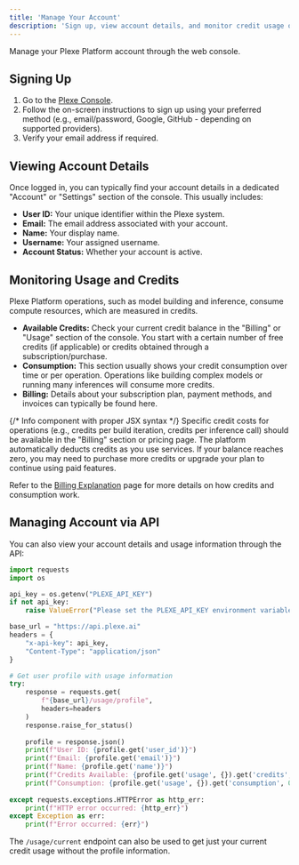 ```yaml
---
title: 'Manage Your Account'
description: 'Sign up, view account details, and monitor credit usage on the Plexe Platform.'
---
```


Manage your Plexe Platform account through the web console.

## Signing Up

1.  Go to the [Plexe Console](https://console.plexe.ai).
2.  Follow the on-screen instructions to sign up using your preferred method (e.g., email/password, Google, GitHub - depending on supported providers).
3.  Verify your email address if required.

## Viewing Account Details

Once logged in, you can typically find your account details in a dedicated "Account" or "Settings" section of the console. This usually includes:

* **User ID:** Your unique identifier within the Plexe system.
* **Email:** The email address associated with your account.
* **Name:** Your display name.
* **Username:** Your assigned username.
* **Account Status:** Whether your account is active.

## Monitoring Usage and Credits

Plexe Platform operations, such as model building and inference, consume compute resources, which are measured in credits.

* **Available Credits:** Check your current credit balance in the "Billing" or "Usage" section of the console. You start with a certain number of free credits (if applicable) or credits obtained through a subscription/purchase.
* **Consumption:** This section usually shows your credit consumption over time or per operation. Operations like building complex models or running many inferences will consume more credits.
* **Billing:** Details about your subscription plan, payment methods, and invoices can typically be found here.

{/* Info component with proper JSX syntax */}
<Info>
  Specific credit costs for operations (e.g., credits per build iteration, credits per inference call) should be available in the "Billing" section or pricing page. The platform automatically deducts credits as you use services. If your balance reaches zero, you may need to purchase more credits or upgrade your plan to continue using paid features.
</Info>

Refer to the [Billing Explanation](/platform/explanation/billing) page for more details on how credits and consumption work.

## Managing Account via API

You can also view your account details and usage information through the API:

```python
import requests
import os

api_key = os.getenv("PLEXE_API_KEY")
if not api_key:
    raise ValueError("Please set the PLEXE_API_KEY environment variable.")

base_url = "https://api.plexe.ai"
headers = {
    "x-api-key": api_key,
    "Content-Type": "application/json"
}

# Get user profile with usage information
try:
    response = requests.get(
        f"{base_url}/usage/profile",
        headers=headers
    )
    response.raise_for_status()
    
    profile = response.json()
    print(f"User ID: {profile.get('user_id')}")
    print(f"Email: {profile.get('email')}")
    print(f"Name: {profile.get('name')}")
    print(f"Credits Available: {profile.get('usage', {}).get('credits', 0)}")
    print(f"Consumption: {profile.get('usage', {}).get('consumption', 0)}")
    
except requests.exceptions.HTTPError as http_err:
    print(f"HTTP error occurred: {http_err}")
except Exception as err:
    print(f"Error occurred: {err}")
```

The `/usage/current` endpoint can also be used to get just your current credit usage without the profile information.